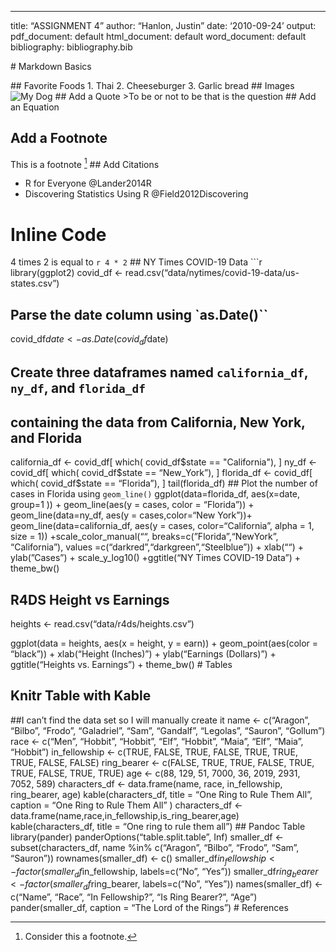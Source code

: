 ---
title: "ASSIGNMENT 4"
author: "Hanlon, Justin"
date: '2010-09-24'
output:
  pdf_document: default
  html_document: default
  word_document: default
  bibliography: bibliography.bib
  
  # Markdown Basics
  
  ## Favorite Foods
  1. Thai
  2. Cheeseburger
  3. Garlic bread
  ## Images
  ![My Dog](/Users/juge/dsc520/IMG_0758.jpg)
  ## Add a Quote
  >To be or not to be that is the question
  ## Add an Equation
\begin{equation}
  \frac{x^2}{x^3+x^5}
\end{equation}

## Add a Footnote

This is a footnote
^[Consider this a footnote.]
## Add Citations

* R for Everyone @Lander2014R
* Discovering Statistics Using R @Field2012Discovering

# Inline Code
4 times 2 is equal to `r 4 * 2`
## NY Times COVID-19 Data
```r
library(ggplot2)
covid_df <- read.csv("data/nytimes/covid-19-data/us-states.csv")

## Parse the date column using `as.Date()``

covid_df$date <- as.Date(covid_df$date)

## Create three dataframes named `california_df`, `ny_df`, and `florida_df`
## containing the data from California, New York, and Florida
california_df <- covid_df[ which( covid_df$state == "California"), ]
ny_df <- covid_df[ which( covid_df$state == "New_York"), ]
florida_df <- covid_df[ which( covid_df$state == "Florida"), ]
tail(florida_df)
## Plot the number of cases in Florida using `geom_line()`
ggplot(data=florida_df, aes(x=date, group=1 )) +
  geom_line(aes(y = cases, color = "Florida")) +
  geom_line(data=ny_df, aes(y = cases,color="New York"))+
  geom_line(data=california_df, aes(y = cases, color="California", alpha = 1, size = 1)) +scale_color_manual("",
            breaks=c("Florida","NewYork",  "California"),
            values =c("darkred","darkgreen","Steelblue")) +
  xlab("") + ylab("Cases") + scale_y_log10() +ggtitle("NY Times     COVID-19 Data") + theme_bw()

## R4DS Height vs Earnings
heights <- read.csv("data/r4ds/heights.csv")

ggplot(data = heights, aes(x = height, y = earn)) + 
  geom_point(aes(color = "black")) +
  xlab("Height (Inches)") +
  ylab("Earnings (Dollars)") +
  ggtitle("Heights vs. Earnings") +
  theme_bw()
# Tables

## Knitr Table with Kable
##I can't find the data set so I will manually create it
name <- c("Aragon", "Bilbo", "Frodo", "Galadriel", "Sam", "Gandalf", "Legolas", "Sauron", "Gollum")
race <- c("Men", "Hobbit", "Hobbit", "Elf", "Hobbit", "Maia", "Elf", "Maia", "Hobbit")
in_fellowship <- c(TRUE, FALSE, TRUE, FALSE, TRUE, TRUE, TRUE, FALSE, FALSE)
ring_bearer <- c(FALSE, TRUE, TRUE, FALSE, TRUE, TRUE, FALSE, TRUE, TRUE)
age <- c(88, 129, 51, 7000, 36, 2019, 2931, 7052, 589)
characters_df <- data.frame(name, race, in_fellowship, ring_bearer, age)
kable(characters_df, title = "One Ring to Rule Them All", caption = "One Ring to Rule Them All" )
characters_df <- data.frame(name,race,in_fellowship,is_ring_bearer,age)
kable(characters_df, title = "One ring to rule them all")
## Pandoc Table
library(pander)
panderOptions("table.split.table", Inf)
smaller_df <- subset(characters_df, name %in% c("Aragon", "Bilbo", "Frodo", "Sam", "Sauron"))
rownames(smaller_df) <- c()
smaller_df$in_fellowship <- factor(smaller_df$in_fellowship, labels=c("No", "Yes"))
smaller_df$ring_bearer <- factor(smaller_df$ring_bearer, labels=c("No", "Yes"))
names(smaller_df) <- c("Name", "Race", "In Fellowship?", "Is Ring Bearer?", "Age")
pander(smaller_df, caption = "The Lord of the Rings")
# References